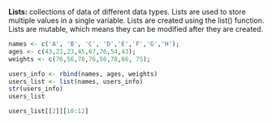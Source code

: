 **Lists:** collections of data of different data types. Lists are used to store multiple values in a single variable. Lists are created using the list() function. Lists are mutable, which means they can be modified after they are created.

```r
names <- c('A', 'B', 'C', 'D','E','F','G','H');
ages <- c(43,21,23,45,67,76,54,43);
weights <- c(76,56,78,76,56,78,66, 75);

users_info <- rbind(names, ages, weights)
users_list <- list(names, users_info)
str(users_info)
users_list


```

```r
users_list[[2]][10:12]
```
